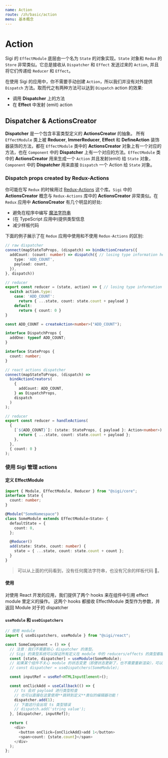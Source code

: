 ```yaml
---
name: Action
route: /zh/basic/action
menu: 基本概念
---
```


# Action

Sigi 的 `EffectModule` 底层由一个名为 `State` 的对象实现。`State` 对象和 `Redux` 的 `Store` 非常类似。它总是接收从 `Dispatcher` 和 `Effect` 发送过来的 `Action`, 并且将它们传递给 `Reducer` 和 `Effect`。

在使用 Sigi 的应用中，你不需要手动创建 `Action`，所以我们并没有对外提供 `Dispatch` 方法。取而代之有两种方法可以达到 `Dispatch` action 的效果:

- 调用 **Dispatcher** 上的方法
- 在 **Effect** 中发射 (emit) action

## Dispatcher & ActionsCreator

**Dispatcher** 是一个包含丰富类型定义的 **ActionsCreator** 的抽象。
所有 `EffectModule` 类上被 **Reducer**, **ImmerReducer**, **Effect** 和 **DefineAction** 装饰器装饰的方法，都在 `EffectModule` 类中的 **ActionsCreator** 对象上有一个对应的方法，也在 `Component` 中的 **Dispatcher** 上有一个对应的方法。`EffectModule` 类中的 **ActionsCreator** 用来生成一个 `Action` 并且发射(emit) 给 `State` 对象，`Component` 中的 **Dispatcher** 用来直接 `Dispatch` 一个 Action 给 `State` 对象。

### Dispatch props created by Redux-Actions

你可能在写 `Redux` 的时候用过 [Redux-Actions](https://github.com/redux-utilities/redux-actions) 这个库。`Sigi` 中的 **ActionsCreator** 概念与 `Redux-Actions` 库中的 **ActionsCreator** 非常类似。在 `Redux` 应用中 **ActionsCreator** 有几个明显的好处:

- 避免在程序中编写 [魔法字符串](<https://en.wikipedia.org/wiki/Magic_number_(programming)>)
- (在 TypeScript 应用中)提供类型信息
- 减少样板代码

下面的例子展示了在 `Redux` 应用中使用和不使用 `Redux-Actions` 的区别:

```typescript
// raw dispatcher
connect(mapStateToProps, (dispatch) => bindActionCreators({
  addCount: (count: number) => dispatch({ // losing type information here
    type: 'ADD_COUNT',
    payload: count,
  }),
}, dispatch))

// reducer
export const reducer = (state, action) => { // losing type information here
  switch action.type:
    case: 'ADD_COUNT':
      return { ...state, count: state.count + payload }
    default:
      return { count: 0 }
}
```

```typescript
const ADD_COUNT = createAction<number>("ADD_COUNT");

interface DispatchProps {
  addOne: typeof ADD_COUNT;
}

interface StateProps {
  count: number;
}

// react actions dispatcher
connect(mapStateToProps, (dispatch) =>
  bindActionCreators(
    {
      addCount: ADD_COUNT,
    } as DispatchProps,
    dispatch
  )
);

// reducer
export const reducer = handleActions(
  {
    [`${ADD_COUNT}`]: (state: StateProps, { payload }: Action<number>) => {
      return { ...state, count: state.count + payload };
    },
  },
  { count: 0 }
);
```

### 使用 Sigi 管理 actions

#### 定义 EffectModule

```ts
import { Module, EffectModule, Reducer } from "@sigi/core";
interface State {
  count: number;
}

@Module("SomeNamespace")
class SomeModule extends EffectModule<State> {
  defaultState = {
    count: 0,
  };

  @Reducer()
  add(state: State, count: number) {
    state = { ...state, count: state.count + count };
  }
}
```

> 可以从上面的代码看到，没有任何魔法字符串，也没有冗余的样板代码 🤯。

#### 使用

对使用 React 开发的应用，我们提供了两个 hooks 来在组件中引用 effect module 里定义的操作。
这两个 hooks 都接收 EffectModule 类型作为参数，并返回 Module 对于的 dispatcher

#### `useModule` 和 `useDispatchers`

```ts
// 使用 module
import { useDispatchers, useModule } from "@sigi/react";

const SomeComponent = () => {
  // 注意：我们不需要担心 dispatcher 的类型。
  // Sigi 的类型系统可以保证所有定义在 module 中的 reducers/effects 的类型都能 100% 正确地被推导出来。
  const [state, dispatcher] = useModule(SomeModule);
  // 如果某个组件不关心 module 的状态变更（即便状态更新了，也不需要重新渲染），可以这么使用：
  // const dispatcher = useDispatchers(SomeModule);

  const inputRef = useRef<HTMLInputElement>();

  const onClickAdd = useCallback(() => {
    // ts 会对 payload 进行类型检查
    // 也可以直接在这里使用**跳转到定义**类似的编辑器功能！
    dispatcher.add(1);
    // 下面这行会出现 ts 类型错误
    // dispatch.add('string value');
  }, [dispatcher, inputRef]);

  return (
    <div>
      <button onClick={onClickAdd}>add 1</button>
      <span>count: {state.count}</span>
    </div>
  );
};
```

